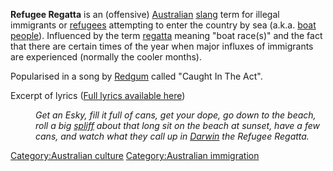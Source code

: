 '''Refugee Regatta''' is an (offensive) [[Australia]]n [[slang]] term for illegal immigrants or [[refugees]] attempting to enter the country by sea (a.k.a. [[boat people]]). 
Influenced by the term [[regatta]] meaning "boat race(s)" and the fact that there are certain times of the year when major influxes of immigrants are experienced (normally the cooler months).

Popularised in a song by [[Redgum]] called "Caught In The Act".

Excerpt of lyrics ([http://www.cs.mu.oz.au/~lpcam/caughtact.html#caughtact Full lyrics available here])

:''Get an Esky, fill it full of cans, get your dope, go down to the beach, roll a big [[spliff]] about that long sit on the beach at sunset, have a few cans, and watch what they call up in [[Darwin, Northern Territory|Darwin]] the Refugee Regatta.''

{{Australia-stub}}
[[Category:Australian culture]]
[[Category:Australian immigration]]